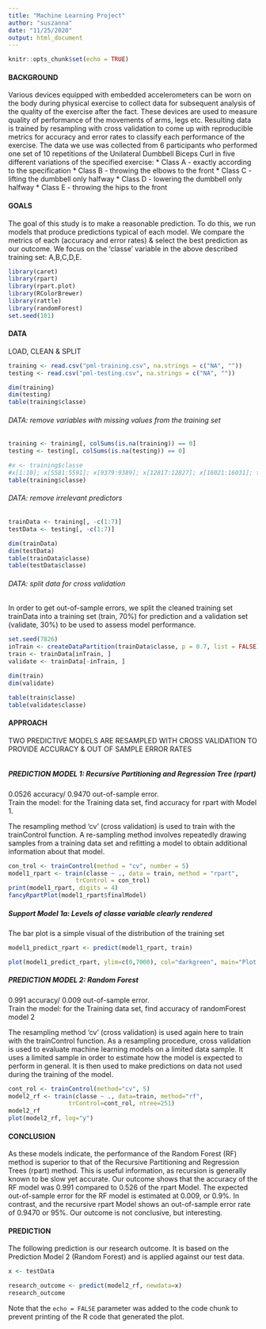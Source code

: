 ```yaml
---
title: "Machine Learning Project"
author: "suszanna"
date: "11/25/2020"
output: html_document
---
```


```r
knitr::opts_chunk$set(echo = TRUE)
```

#### BACKGROUND
Various devices equipped with embedded accelerometers can be worn on the body during physical exercise to collect data for subsequent analysis of the quality of the exercise after the fact.  These devices are used to measure quality of performance of the movements of arms, legs etc.  Resulting data is trained by resampling with cross validation to come up with reproducible metrics for accuracy and error rates to classify each performance of the exercise.  The data we use was collected from 6 participants who performed one set of 10 repetitions of the Unilateral Dumbbell Biceps Curl in five different variations of the specified exercise:
* Class A - exactly according to the specification
* Class B - throwing the elbows to the front
* Class C - lifting the dumbbell only halfway
* Class D - lowering the dumbbell only halfway
* Class E - throwing the hips to the front

#### GOALS
The goal of this study is to make a reasonable prediction.  To do this, we run models that produce predictions typical of each model.  We compare the metrics of each (accuracy and error rates) & select the best prediction as our outcome.  We focus on the 'classe' variable in the above described training set: A,B,C,D,E.  

```r
library(caret)
library(rpart)
library(rpart.plot)
library(RColorBrewer)
library(rattle)
library(randomForest)
set.seed(101)

```
#### DATA

LOAD, CLEAN & SPLIT
```r
training <- read.csv("pml-training.csv", na.strings = c("NA", ""))
testing <- read.csv("pml-testing.csv", na.strings = c("NA", ""))

dim(training)
dim(testing)
table(training$classe)
```

###### DATA: remove variables with missing values from the training set 

```r
training <- training[, colSums(is.na(training)) == 0]
testing <- testing[, colSums(is.na(testing)) == 0]

#x <- training$classe
#x[1:10]; x[5581:5591]; x[9379:9389]; x[12817:12827]; x[16021:16031]; tail(x)
table(training$classe)
```

###### DATA: remove irrelevant predictors

```r
trainData <- training[, -c(1:7)]
testData <- testing[, -c(1:7)]

dim(trainData)
dim(testData)
table(trainData$classe)
table(testData$classe)
```

###### DATA: split data for cross validation

In order to get out-of-sample errors, we split the cleaned training set trainData into a training set (train, 70%) for prediction and a validation set (validate, 30%) to be used to assess model performance.

```r
set.seed(7826) 
inTrain <- createDataPartition(trainData$classe, p = 0.7, list = FALSE)
train <- trainData[inTrain, ]
validate <- trainData[-inTrain, ]

dim(train)
dim(validate)

table(train$classe)
table(validate$classe)
```

#### APPROACH

TWO PREDICTIVE MODELS ARE RESAMPLED WITH CROSS VALIDATION TO PROVIDE ACCURACY & OUT OF SAMPLE ERROR RATES

```r

```

##### PREDICTION MODEL 1: Recursive Partitioning and Regression Tree (rpart)
0.0526 accuracy/ 0.9470 out-of-sample error.  
Train the model: for the Training data set, find accuracy for rpart with Model 1.

The resampling method 'cv' (cross validation) is used to train with the trainControl function. A re-sampling method involves repeatedly drawing samples from a training data set and refitting a model to obtain additional information about that model.

```r
con_trol <- trainControl(method = "cv", number = 5)
model1_rpart <- train(classe ~ ., data = train, method = "rpart", 
                   trControl = con_trol)
print(model1_rpart, digits = 4)
fancyRpartPlot(model1_rpart$finalModel)
```

##### Support Model 1a: Levels of classe variable clearly rendered
The bar plot is a simple visual of the distribution of the training set
```r
model1_predict_rpart <- predict(model1_rpart, train)

plot(model1_predict_rpart, ylim=c(0,7000), col="darkgreen", main="Plot of levels of variable classe within the TrainTrainingSet data set",  xlab="classe", ylab="Frequency")
```

##### PREDICTION MODEL 2: Random Forest
0.991 accuracy/ 0.009 out-of-sample error.  
Train the model: for the Training data set, find accuracy of randomForest model 2

The resampling method 'cv' (cross validation) is used again here to train with the trainControl function.  As a resampling procedure, cross validation is used to evaluate machine learning models on a limited data sample.  It uses a limited sample in order to estimate how the model is expected to perform in general. It is then used to make predictions on data not used during the training of the model.

```r
cont_rol <- trainControl(method="cv", 5)
model2_rf <- train(classe ~ ., data=train, method="rf",
                 trControl=cont_rol, ntree=251)
model2_rf
plot(model2_rf, log="y")
```

#### CONCLUSION

As these models indicate, the performance of the Random Forest (RF) method is superior to that of the Recursive Partitioning and Regression Trees (rpart) method. This is useful information, as recursion is generally known to be slow yet accurate. Our outcome shows that the accuracy of the RF model was 0.991 compared to 0.526 of the rpart Model.  The expected out-of-sample error for the RF model is estimated at 0.009, or 0.9%.  In contrast, and the recursive rpart Model shows an out-of-sample error rate of 0.9470 or 95%. Our outcome is not conclusive, but interesting.

#### PREDICTION

The following prediction is our research outcome.  It is based on the Prediction Model 2 (Random Forest) and is applied against our test data.

```r
x <- testData

research_outcome <- predict(model2_rf, newdata=x)
research_outcome
```

Note that the `echo = FALSE` parameter was added to the code chunk to prevent printing of the R code that generated the plot.
